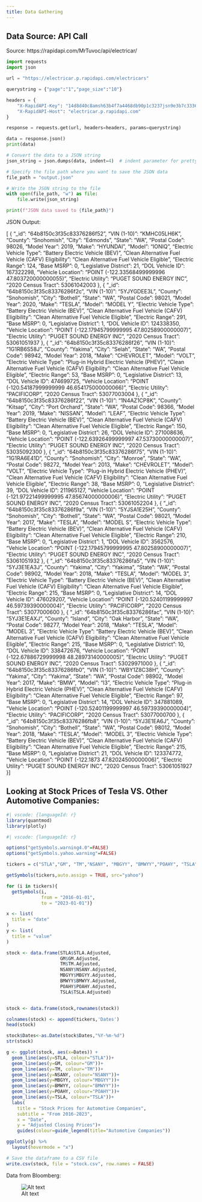 ```yaml
---
title: Data Gathering
---
```


## Data Source: API Call

Source: https://rapidapi.com/MrTuvoc/api/electricar/
```python

import requests
import json

url = "https://electricar.p.rapidapi.com/electricars"

querystring = {"page":"1","page_size":"10"}

headers = {
	"X-RapidAPI-Key": "14d8d40c8amsh63b4f7a4468db90p1c3237jsn9e3b7c33366d",
	"X-RapidAPI-Host": "electricar.p.rapidapi.com"
}

response = requests.get(url, headers=headers, params=querystring)

data = response.json()
print(data)

# Convert the data to a JSON string
json_string = json.dumps(data, indent=4)  # indent parameter for pretty-printing

# Specify the file path where you want to save the JSON data
file_path = "output.json"

# Write the JSON string to the file
with open(file_path, "w") as file:
    file.write(json_string)

print(f"JSON data saved to {file_path}")
```

JSON Output:

[
    {
        "_id": "64b8150c3f35c83376286f52",
        "VIN (1-10)": "KMHC05LH6K",
        "County": "Snohomish",
        "City": "Edmonds",
        "State": "WA",
        "Postal Code": 98026,
        "Model Year": 2019,
        "Make": "HYUNDAI",
        "Model": "IONIQ",
        "Electric Vehicle Type": "Battery Electric Vehicle (BEV)",
        "Clean Alternative Fuel Vehicle (CAFV) Eligibility": "Clean Alternative Fuel Vehicle Eligible",
        "Electric Range": 124,
        "Base MSRP": 0,
        "Legislative District": 21,
        "DOL Vehicle ID": 167322298,
        "Vehicle Location": "POINT (-122.33568499999996 47.803720000000055)",
        "Electric Utility": "PUGET SOUND ENERGY INC",
        "2020 Census Tract": 53061042003
    },
    {
        "_id": "64b8150c3f35c83376286f2c",
        "VIN (1-10)": "5YJYGDEE3L",
        "County": "Snohomish",
        "City": "Bothell",
        "State": "WA",
        "Postal Code": 98021,
        "Model Year": 2020,
        "Make": "TESLA",
        "Model": "MODEL Y",
        "Electric Vehicle Type": "Battery Electric Vehicle (BEV)",
        "Clean Alternative Fuel Vehicle (CAFV) Eligibility": "Clean Alternative Fuel Vehicle Eligible",
        "Electric Range": 291,
        "Base MSRP": 0,
        "Legislative District": 1,
        "DOL Vehicle ID": 124338350,
        "Vehicle Location": "POINT (-122.17945799999995 47.80258900000007)",
        "Electric Utility": "PUGET SOUND ENERGY INC",
        "2020 Census Tract": 53061051937
    },
    {
        "_id": "64b8150c3f35c83376286f26",
        "VIN (1-10)": "1G1RB6S58J",
        "County": "Yakima",
        "City": "Selah",
        "State": "WA",
        "Postal Code": 98942,
        "Model Year": 2018,
        "Make": "CHEVROLET",
        "Model": "VOLT",
        "Electric Vehicle Type": "Plug-in Hybrid Electric Vehicle (PHEV)",
        "Clean Alternative Fuel Vehicle (CAFV) Eligibility": "Clean Alternative Fuel Vehicle Eligible",
        "Electric Range": 53,
        "Base MSRP": 0,
        "Legislative District": 13,
        "DOL Vehicle ID": 474699725,
        "Vehicle Location": "POINT (-120.54187999999999 46.654175000000066)",
        "Electric Utility": "PACIFICORP",
        "2020 Census Tract": 53077003004
    },
    {
        "_id": "64b8150c3f35c83376286f22",
        "VIN (1-10)": "1N4AZ1CP8K",
        "County": "Kitsap",
        "City": "Port Orchard",
        "State": "WA",
        "Postal Code": 98366,
        "Model Year": 2019,
        "Make": "NISSAN",
        "Model": "LEAF",
        "Electric Vehicle Type": "Battery Electric Vehicle (BEV)",
        "Clean Alternative Fuel Vehicle (CAFV) Eligibility": "Clean Alternative Fuel Vehicle Eligible",
        "Electric Range": 150,
        "Base MSRP": 0,
        "Legislative District": 26,
        "DOL Vehicle ID": 271008636,
        "Vehicle Location": "POINT (-122.63926499999997 47.53730000000007)",
        "Electric Utility": "PUGET SOUND ENERGY INC",
        "2020 Census Tract": 53035092300
    },
    {
        "_id": "64b8150c3f35c83376286f75",
        "VIN (1-10)": "1G1RA6E41D",
        "County": "Snohomish",
        "City": "Monroe",
        "State": "WA",
        "Postal Code": 98272,
        "Model Year": 2013,
        "Make": "CHEVROLET",
        "Model": "VOLT",
        "Electric Vehicle Type": "Plug-in Hybrid Electric Vehicle (PHEV)",
        "Clean Alternative Fuel Vehicle (CAFV) Eligibility": "Clean Alternative Fuel Vehicle Eligible",
        "Electric Range": 38,
        "Base MSRP": 0,
        "Legislative District": 39,
        "DOL Vehicle ID": 211965127,
        "Vehicle Location": "POINT (-121.97221499999995 47.85674000000006)",
        "Electric Utility": "PUGET SOUND ENERGY INC",
        "2020 Census Tract": 53061052204
    },
    {
        "_id": "64b8150c3f35c83376286f9a",
        "VIN (1-10)": "5YJSA1E25H",
        "County": "Snohomish",
        "City": "Bothell",
        "State": "WA",
        "Postal Code": 98021,
        "Model Year": 2017,
        "Make": "TESLA",
        "Model": "MODEL S",
        "Electric Vehicle Type": "Battery Electric Vehicle (BEV)",
        "Clean Alternative Fuel Vehicle (CAFV) Eligibility": "Clean Alternative Fuel Vehicle Eligible",
        "Electric Range": 210,
        "Base MSRP": 0,
        "Legislative District": 1,
        "DOL Vehicle ID": 3562576,
        "Vehicle Location": "POINT (-122.17945799999995 47.80258900000007)",
        "Electric Utility": "PUGET SOUND ENERGY INC",
        "2020 Census Tract": 53061051932
    },
    {
        "_id": "64b8150c3f35c83376286fa5",
        "VIN (1-10)": "5YJ3E1EA3J",
        "County": "Yakima",
        "City": "Yakima",
        "State": "WA",
        "Postal Code": 98902,
        "Model Year": 2018,
        "Make": "TESLA",
        "Model": "MODEL 3",
        "Electric Vehicle Type": "Battery Electric Vehicle (BEV)",
        "Clean Alternative Fuel Vehicle (CAFV) Eligibility": "Clean Alternative Fuel Vehicle Eligible",
        "Electric Range": 215,
        "Base MSRP": 0,
        "Legislative District": 14,
        "DOL Vehicle ID": 476029207,
        "Vehicle Location": "POINT (-120.52401199999997 46.59739390000004)",
        "Electric Utility": "PACIFICORP",
        "2020 Census Tract": 53077000600
    },
    {
        "_id": "64b8150c3f35c83376286fac",
        "VIN (1-10)": "5YJ3E1EAXJ",
        "County": "Island",
        "City": "Oak Harbor",
        "State": "WA",
        "Postal Code": 98277,
        "Model Year": 2018,
        "Make": "TESLA",
        "Model": "MODEL 3",
        "Electric Vehicle Type": "Battery Electric Vehicle (BEV)",
        "Clean Alternative Fuel Vehicle (CAFV) Eligibility": "Clean Alternative Fuel Vehicle Eligible",
        "Electric Range": 215,
        "Base MSRP": 0,
        "Legislative District": 10,
        "DOL Vehicle ID": 338472676,
        "Vehicle Location": "POINT (-122.67886729999998 48.28973140000005)",
        "Electric Utility": "PUGET SOUND ENERGY INC",
        "2020 Census Tract": 53029971000
    },
    {
        "_id": "64b8150c3f35c83376286fb0",
        "VIN (1-10)": "WBY1Z8C38H",
        "County": "Yakima",
        "City": "Yakima",
        "State": "WA",
        "Postal Code": 98902,
        "Model Year": 2017,
        "Make": "BMW",
        "Model": "I3",
        "Electric Vehicle Type": "Plug-in Hybrid Electric Vehicle (PHEV)",
        "Clean Alternative Fuel Vehicle (CAFV) Eligibility": "Clean Alternative Fuel Vehicle Eligible",
        "Electric Range": 97,
        "Base MSRP": 0,
        "Legislative District": 14,
        "DOL Vehicle ID": 347881089,
        "Vehicle Location": "POINT (-120.52401199999997 46.59739390000004)",
        "Electric Utility": "PACIFICORP",
        "2020 Census Tract": 53077000700
    },
    {
        "_id": "64b8150c3f35c83376286fb8",
        "VIN (1-10)": "5YJ3E1EA6J",
        "County": "Snohomish",
        "City": "Bothell",
        "State": "WA",
        "Postal Code": 98012,
        "Model Year": 2018,
        "Make": "TESLA",
        "Model": "MODEL 3",
        "Electric Vehicle Type": "Battery Electric Vehicle (BEV)",
        "Clean Alternative Fuel Vehicle (CAFV) Eligibility": "Clean Alternative Fuel Vehicle Eligible",
        "Electric Range": 215,
        "Base MSRP": 0,
        "Legislative District": 21,
        "DOL Vehicle ID": 123374772,
        "Vehicle Location": "POINT (-122.1873 47.82024500000006)",
        "Electric Utility": "PUGET SOUND ENERGY INC",
        "2020 Census Tract": 53061051927
    }
]

## Looking at Stock Prices of Tesla VS. Other Automotive Companies:

```r
#| vscode: {languageId: r}
library(quantmod)
library(plotly)
```

```r
#| vscode: {languageId: r}

options("getSymbols.warning4.0"=FALSE)
options("getSymbols.yahoo.warning"=FALSE)

tickers = c("STLA","GM", "TM","NSANY", "MBGYY", "BMWYY","POAHY", "TSLA" )

getSymbols(tickers,auto.assign = TRUE, src="yahoo")

for (i in tickers){
  getSymbols(i,
             from = "2016-01-01",
             to = "2023-01-01")}

x <- list(
  title = "date"
)
y <- list(
  title = "value"
)

stock <- data.frame(STLA$STLA.Adjusted,
                    GM$GM.Adjusted,
                    TM$TM.Adjusted,
                    NSANY$NSANY.Adjusted,
                    MBGYY$MBGYY.Adjusted,
                    BMWYY$BMWYY.Adjusted,
                    POAHY$POAHY.Adjusted,
                    TSLA$TSLA.Adjusted)


stock <- data.frame(stock,rownames(stock))

colnames(stock) <- append(tickers,'Dates')
head(stock)

stock$Dates<-as.Date(stock$Dates,"%Y-%m-%d")
str(stock)

g <- ggplot(stock, aes(x=Dates)) +
  geom_line(aes(y=STLA, colour="STLA"))+ 
  geom_line(aes(y=GM, colour="GM"))+
  geom_line(aes(y=TM, colour="TM"))+ 
  geom_line(aes(y=NSANY, colour="NSANY"))+ 
  geom_line(aes(y=MBGYY, colour="MBGYY"))+
  geom_line(aes(y=BMWYY, colour="BMWYY"))+ 
  geom_line(aes(y=POAHY, colour="POAHY"))+ 
  geom_line(aes(y=TSLA, colour="TSLA"))+ 
  labs(
    title = "Stock Prices for Automotive Companies",
    subtitle = "From 2016-2023",
    x = "Date",
    y = "Adjusted Closing Prices")+
    guides(colour=guide_legend(title="Automotive Companies")) 

ggplotly(g) %>%
  layout(hovermode = "x")

# Save the dataframe to a CSV file
write.csv(stock, file = "stock.csv", row.names = FALSE)
```

Data from Bloomberg:

![Alt text](../images/bloomberg_graph.png)




